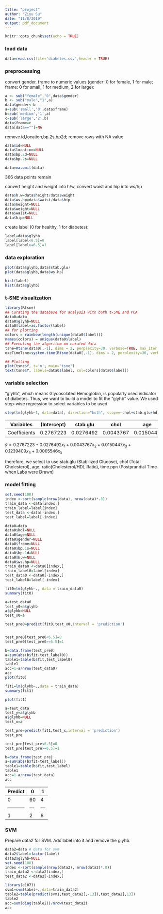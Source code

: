 ```yaml
---
title: "project"
author: "Ziyu Su"
date: "11/8/2019"
output: pdf_document
---
```


```r
knitr::opts_chunk$set(echo = TRUE)
```

### load data
```r
data=read.csv(file='diabetes.csv',header = TRUE)
```

### preprocessing
convert gender, frame to numeric values (gender: 0 for female, 1 for male; frame: 0 for small, 1 for medium, 2 for large):
```r
a <- sub("female","0",data$gender)
b <- sub("male","1",a)
data$gender<-b
a=sub('small','0',data$frame)
b=sub('medium','1',a)
c=sub('large','2',b)
data$frame=c
data[data==""]=NA
```
remove id,location,bp.2s,bp2d; remove rows with NA value
```r
data$id=NULL
data$location=NULL
data$bp.2d=NULL
data$bp.2s=NULL

data=na.omit(data)
```
366 data points remain

convert height and weight into h/w, convert waist and hip into ws/hp
```r
data$h.w=data$height/data$weight
data$ws.hp=data$waist/data$hip
data$height=NULL
data$weight=NULL
data$waist=NULL
data$hip=NULL
```

create label (0 for healthy, 1 for diabetes):
```r
label=data$glyhb
label[label<6.5]=0
label[label>=6.5]=1
```

### data exploration

```r
plot(data$glyhb,data$stab.glu)
plot(data$glyhb,data$ws.hp)
```

```r
hist(label)
hist(data$glyhb)
```

### t-SNE visualization

```r
library(Rtsne)
## Curating the database for analysis with both t‐SNE and PCA
data0=data
data0$glyhb=NULL
data0$label=as.factor(label)
## for plotting
colors = rainbow(length(unique(data0$label)))
names(colors) = unique(data0$label)
## Executing the algorithm on curated data
tsne=Rtsne(data0[,-1], dims = 2, perplexity=30, verbose=TRUE, max_iter = 500)
exeTimeTsne=system.time(Rtsne(data0[,-1], dims = 2, perplexity=30, verbose=TRUE, max_iter = 500))

## Plotting
plot(tsne$Y, t='n', main="tsne")
text(tsne$Y, labels=data0$label, col=colors[data0$label])
```


### variable selection
"glyhb", which means Glycosolated Hemoglobin, is popularly used indicator of diabetes. Thus, we want to build a model to fit the "glyhb" value. We used step-wise regression to select variables to be used.
```r
step(lm(glyhb~1, data=data), direction="both", scope=~chol+stab.glu+hdl+ratio+age+gender+frame+bp.1s+bp.1d+time.ppn+h.w+ws.hp)
```


| Variables    | (Intercept) |  stab.glu |    chol   |    age    |   ratio   |  time.ppn |
| ------------ | ----------- | --------- | --------- | --------- | --------- | --------- |
| Coefficients | 0.2767223   | 0.0276492 | 0.0043767 | 0.0150447 | 0.1239409 | 0.0005546 |


$\hat{y}=0.2767223+0.0276492x_1+0.0043767x_2+0.0150447x_3+0.1239409x_4+0.0005546x_5$

therefore, we select to use stab.glu (Stabilized Glucose), chol (Total Cholesterol), age, ratio(Cholesterol/HDL Ratio), time.ppn (Postprandial Time when Labs were Drawn)

### model fitting

```r
set.seed(100)
index <-sort(sample(nrow(data), nrow(data)*.8))
train_data <-data[index,]
train_label=label[index]
test_data <-data[-index,]
test_label=label[-index]
```

```r
data0=data
data0$hdl=NULL
data0$age=NULL
data0$gender=NULL
data0$frame=NULL
data0$bp.1s=NULL
data0$bp.1d=NULL
data0$h.w=NULL
data0$ws.hp=NULL
train_data0 <-data0[index,]
train_label0=label[index]
test_data0 <-data0[-index,]
test_label0=label[-index]

fit0=lm(glyhb~., data = train_data0)
summary(fit0)
```

```r
a=test_data0
test_y0=a$glyhb
a$glyhb=NULL
test_x0=a
```

```r
test_pre0=predict(fit0,test_x0,interval = 'prediction')


test_pre0[test_pre0<6.5]=0
test_pre0[test_pre0>=6.5]=1
```

```r
b=data.frame(test_pre0)
a=sum(abs(b$fit-test_label0))
table1=table(b$fit,test_label0)
table1
acc=1-a/nrow(test_data0)
acc
plot(fit0)
```

```r
fit1=lm(glyhb~.,data = train_data)
summary(fit1)
```

```r
plot(fit1)
```

```r
a=test_data
test_y=a$glyhb
a$glyhb=NULL
test_x=a
```

```r
test_pre=predict(fit1,test_x,interval = 'prediction')
test_pre
```
```r
test_pre[test_pre<6.5]=0
test_pre[test_pre>=6.5]=1
```

```r
b=data.frame(test_pre)
a=sum(abs(b$fit-test_label))
table1=table(b$fit,test_label)
table1
acc=1-a/nrow(test_data)
acc
```
|Predict\Label|  0  |  1  |
| ----------- | --- | --- |
|      0      | 60  |  4  |
| ----------- | --- | --- |
|      1      |  2  |  8  |
### SVM
Prepare data2 for SVM. Add label into it and remove the glyhb.
```r
data2=data # data for svm
data2$label=factor(label)
data2$glyhb=NULL
set.seed(100)
index <-sort(sample(nrow(data2), nrow(data2)*.8))
train_data2 <-data2[index,]
test_data2 <-data2[-index,]
```


```r
library(e1071)
svm1=svm(label~.,data=train_data2)
table2=table(predict(svm1,test_data2[,-13]),test_data2[,13])
table2
acc=sum(diag(table2))/nrow(test_data2)
acc
```
























